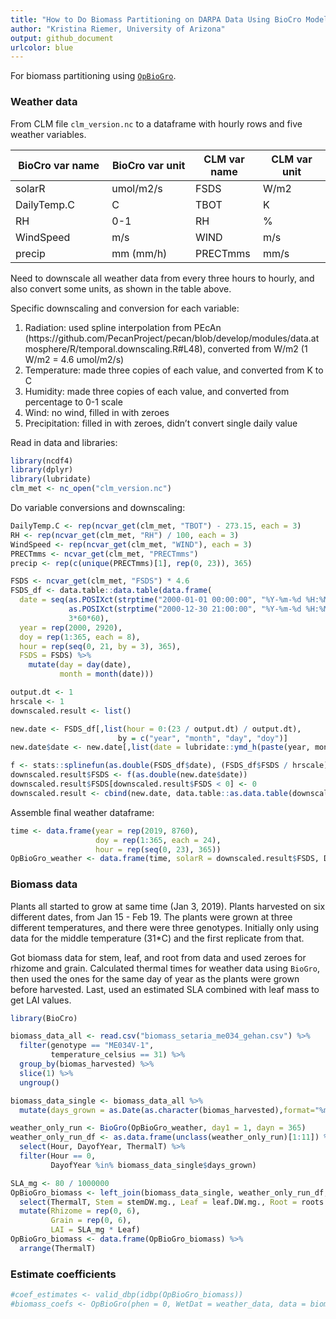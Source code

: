 ```yaml
---
title: "How to Do Biomass Partitioning on DARPA Data Using BioCro Model"
author: "Kristina Riemer, University of Arizona"
output: github_document
urlcolor: blue
---
```


For biomass partitioning using [`OpBioGro`](https://github.com/ebimodeling/biocro/blob/master/R/OpBioGro.R). 

### Weather data

From CLM file `clm_version.nc` to a dataframe with hourly rows and five weather variables. 

BioCro var name   | BioCro var unit | CLM var name | CLM var unit    
----------------- | --------------- | ------------ | ------------    
solarR            | umol/m2/s       | FSDS         | W/m2            
DailyTemp.C       | C               | TBOT         | K               
RH                | 0-1             | RH           | %               
WindSpeed         | m/s             | WIND         | m/s                
precip            | mm (mm/h)       | PRECTmms     | mm/s                

Need to downscale all weather data from every three hours to hourly, and also convert some units, as shown in the table above. 

Specific downscaling and conversion for each variable: 

1. Radiation: used spline interpolation from PEcAn (https://github.com/PecanProject/pecan/blob/develop/modules/data.atmosphere/R/temporal.downscaling.R#L48), converted from W/m2 (1 W/m2 = 4.6 umol/m2/s)
2. Temperature: made three copies of each value, and converted from K to C
3. Humidity: made three copies of each value, and converted from percentage to 0-1 scale
4. Wind: no wind, filled in with zeroes
5. Precipitation: filled in with zeroes, didn't convert single daily value

Read in data and libraries: 
```r
library(ncdf4)
library(dplyr)
library(lubridate)
clm_met <- nc_open("clm_version.nc")
```

Do variable conversions and downscaling: 
```r
DailyTemp.C <- rep(ncvar_get(clm_met, "TBOT") - 273.15, each = 3)
RH <- rep(ncvar_get(clm_met, "RH") / 100, each = 3)
WindSpeed <- rep(ncvar_get(clm_met, "WIND"), each = 3)
PRECTmms <- ncvar_get(clm_met, "PRECTmms")
precip <- rep(c(unique(PRECTmms)[1], rep(0, 23)), 365)

FSDS <- ncvar_get(clm_met, "FSDS") * 4.6
FSDS_df <- data.table::data.table(data.frame(
  date = seq(as.POSIXct(strptime("2000-01-01 00:00:00", "%Y-%m-%d %H:%M:%S")), 
             as.POSIXct(strptime("2000-12-30 21:00:00", "%Y-%m-%d %H:%M:%S")), 
             3*60*60), 
  year = rep(2000, 2920), 
  doy = rep(1:365, each = 8), 
  hour = rep(seq(0, 21, by = 3), 365), 
  FSDS = FSDS) %>% 
    mutate(day = day(date), 
           month = month(date)))

output.dt <- 1
hrscale <- 1
downscaled.result <- list()

new.date <- FSDS_df[,list(hour = 0:(23 / output.dt) / output.dt),
                        by = c("year", "month", "day", "doy")]
new.date$date <- new.date[,list(date = lubridate::ymd_h(paste(year, month, day, hour)))]

f <- stats::splinefun(as.double(FSDS_df$date), (FSDS_df$FSDS / hrscale), method = "monoH.FC")
downscaled.result$FSDS <- f(as.double(new.date$date))
downscaled.result$FSDS[downscaled.result$FSDS < 0] <- 0
downscaled.result <- cbind(new.date, data.table::as.data.table(downscaled.result))
```

Assemble final weather dataframe: 
```r
time <- data.frame(year = rep(2019, 8760), 
                   doy = rep(1:365, each = 24), 
                   hour = rep(seq(0, 23), 365))
OpBioGro_weather <- data.frame(time, solarR = downscaled.result$FSDS, DailyTemp.C, RH, WindSpeed, precip)
```

### Biomass data

Plants all started to grow at same time (Jan 3, 2019). Plants harvested on six different dates, from Jan 15 - Feb 19. The plants were grown at three different temperatures, and there were three genotypes. Initially only using data for the middle temperature (31*C) and the first replicate from that. 

Got biomass data for stem, leaf, and root from data and used zeroes for rhizome and grain. Calculated thermal times for weather data using `BioGro`, then used the ones for the same day of year as the plants were grown before harvested. Last, used an estimated SLA combined with leaf mass to get LAI values. 

```r
library(BioCro)

biomass_data_all <- read.csv("biomass_setaria_me034_gehan.csv") %>% 
  filter(genotype == "ME034V-1", 
         temperature_celsius == 31) %>% 
  group_by(biomas_harvested) %>% 
  slice(1) %>% 
  ungroup()

biomass_data_single <- biomass_data_all %>% 
  mutate(days_grown = as.Date(as.character(biomas_harvested),format="%m/%d/%Y") - as.Date(as.character(seeds_in_germination),format="%m/%d/%Y"))

weather_only_run <- BioGro(OpBioGro_weather, day1 = 1, dayn = 365)
weather_only_run_df <- as.data.frame(unclass(weather_only_run)[1:11]) %>%
  select(Hour, DayofYear, ThermalT) %>% 
  filter(Hour == 0, 
         DayofYear %in% biomass_data_single$days_grown)

SLA_mg <- 80 / 1000000
OpBioGro_biomass <- left_join(biomass_data_single, weather_only_run_df, by = c("days_grown" = "DayofYear")) %>% 
  select(ThermalT, Stem = stemDW.mg., Leaf = leaf.DW.mg., Root = roots.DW..mg.) %>% 
  mutate(Rhizome = rep(0, 6), 
         Grain = rep(0, 6), 
         LAI = SLA_mg * Leaf)
OpBioGro_biomass <- data.frame(OpBioGro_biomass) %>% 
  arrange(ThermalT)
```

### Estimate coefficients

```r
#coef_estimates <- valid_dbp(idbp(OpBioGro_biomass))
#biomass_coefs <- OpBioGro(phen = 0, WetDat = weather_data, data = biomass_data_by_tt, iCoef = approx_biomass_coefs)
```

